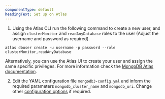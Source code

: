 ```yaml
---
componentType: default
headingText: Set up on Atlas 
---
```



1. Using the Atlas CLI run the following command to create a new user, and assign `clusterMonitor` and `readAnyDatabase` roles to the user (Adjust the username and password as required).

```
atlas dbuser create -u username -p password --role clusterMonitor,readAnyDatabase
```

Alternatively, you can use the Atlas UI to create your user and assign the same specific privileges. For more information check the [MongoDB Atlas documentation](https://www.mongodb.com/docs/atlas/security-add-mongodb-users/#add-database-users).

2. Edit the YAML configuration file `mongodb3-config.yml` and inform the required parameters `mongodb_cluster_name` and `mongodb_uri`. Change other [configuration options](#instance-settings) if required.